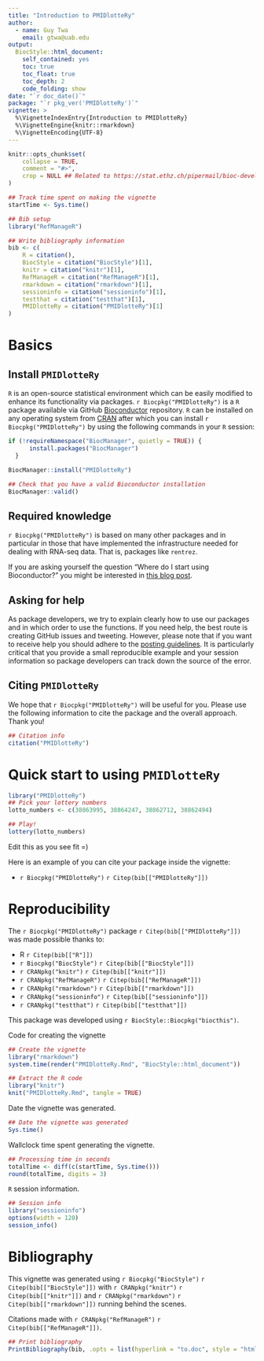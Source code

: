 ```yaml
---
title: "Introduction to PMIDlotteRy"
author: 
  - name: Guy Twa
    email: gtwa@uab.edu
output: 
  BiocStyle::html_document:
    self_contained: yes
    toc: true
    toc_float: true
    toc_depth: 2
    code_folding: show
date: "`r doc_date()`"
package: "`r pkg_ver('PMIDlotteRy')`"
vignette: >
  %\VignetteIndexEntry{Introduction to PMIDlotteRy}
  %\VignetteEngine{knitr::rmarkdown}
  %\VignetteEncoding{UTF-8}  
---
```


```r
knitr::opts_chunk$set(
    collapse = TRUE,
    comment = "#>",
    crop = NULL ## Related to https://stat.ethz.ch/pipermail/bioc-devel/2020-April/016656.html
)
```


```r
## Track time spent on making the vignette
startTime <- Sys.time()

## Bib setup
library("RefManageR")

## Write bibliography information
bib <- c(
    R = citation(),
    BiocStyle = citation("BiocStyle")[1],
    knitr = citation("knitr")[1],
    RefManageR = citation("RefManageR")[1],
    rmarkdown = citation("rmarkdown")[1],
    sessioninfo = citation("sessioninfo")[1],
    testthat = citation("testthat")[1],
    PMIDlotteRy = citation("PMIDlotteRy")[1]
)
```

# Basics

## Install `PMIDlotteRy`

`R` is an open-source statistical environment which can be easily modified to enhance its functionality via packages. `r Biocpkg("PMIDlotteRy")` is a `R` package available via GitHub [Bioconductor](https://github.com/gtwa-bio/PMIDlotteRy) repository. `R` can be installed on any operating system from [CRAN](https://cran.r-project.org/) after which you can install `r Biocpkg("PMIDlotteRy")` by using the following commands in your `R` session:

```r
if (!requireNamespace("BiocManager", quietly = TRUE)) {
      install.packages("BiocManager")
  }

BiocManager::install("PMIDlotteRy")

## Check that you have a valid Bioconductor installation
BiocManager::valid()
```

## Required knowledge

`r Biocpkg("PMIDlotteRy")` is based on many other packages and in particular in those that have implemented the infrastructure needed for dealing with RNA-seq data. That is, packages like `rentrez`.

If you are asking yourself the question "Where do I start using Bioconductor?" you might be interested in [this blog post](http://lcolladotor.github.io/2014/10/16/startbioc/#.VkOKbq6rRuU).

## Asking for help

As package developers, we try to explain clearly how to use our packages and in which order to use the functions. If you need help, the best route is creating GitHub issues and tweeting. However, please note that if you want to receive help you should adhere to the [posting guidelines](http://www.bioconductor.org/help/support/posting-guide/). It is particularly critical that you provide a small reproducible example and your session information so package developers can track down the source of the error.

## Citing `PMIDlotteRy`

We hope that `r Biocpkg("PMIDlotteRy")` will be useful for you. Please use the following information to cite the package and the overall approach. Thank you!

```r
## Citation info
citation("PMIDlotteRy")
```

# Quick start to using `PMIDlotteRy`

```r
library("PMIDlotteRy")
## Pick your lottery numbers
lotto_numbers <- c(38863995, 38864247, 38862712, 38862494)

## Play!
lottery(lotto_numbers)
```

Edit this as you see fit =)

Here is an example of you can cite your package inside the vignette:

* `r Biocpkg("PMIDlotteRy")` `r Citep(bib[["PMIDlotteRy"]])`



# Reproducibility

The `r Biocpkg("PMIDlotteRy")` package `r Citep(bib[["PMIDlotteRy"]])` was made possible thanks to:

* R `r Citep(bib[["R"]])`
* `r Biocpkg("BiocStyle")` `r Citep(bib[["BiocStyle"]])`
* `r CRANpkg("knitr")` `r Citep(bib[["knitr"]])`
* `r CRANpkg("RefManageR")` `r Citep(bib[["RefManageR"]])`
* `r CRANpkg("rmarkdown")` `r Citep(bib[["rmarkdown"]])`
* `r CRANpkg("sessioninfo")` `r Citep(bib[["sessioninfo"]])`
* `r CRANpkg("testthat")` `r Citep(bib[["testthat"]])`

This package was developed using `r BiocStyle::Biocpkg("biocthis")`.


Code for creating the vignette

```r
## Create the vignette
library("rmarkdown")
system.time(render("PMIDlotteRy.Rmd", "BiocStyle::html_document"))

## Extract the R code
library("knitr")
knit("PMIDlotteRy.Rmd", tangle = TRUE)
```

Date the vignette was generated.

```r
## Date the vignette was generated
Sys.time()
```

Wallclock time spent generating the vignette.

```r
## Processing time in seconds
totalTime <- diff(c(startTime, Sys.time()))
round(totalTime, digits = 3)
```

`R` session information.

```r
## Session info
library("sessioninfo")
options(width = 120)
session_info()
```



# Bibliography

This vignette was generated using `r Biocpkg("BiocStyle")` `r Citep(bib[["BiocStyle"]])`
with `r CRANpkg("knitr")` `r Citep(bib[["knitr"]])` and `r CRANpkg("rmarkdown")` `r Citep(bib[["rmarkdown"]])` running behind the scenes.

Citations made with `r CRANpkg("RefManageR")` `r Citep(bib[["RefManageR"]])`.

```r
## Print bibliography
PrintBibliography(bib, .opts = list(hyperlink = "to.doc", style = "html"))
```

